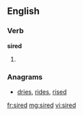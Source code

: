 ==English==

===Verb===
'''sired'''
# {{past of|sire}}

===Anagrams===
* [[dries#English|dries]], [[rides#English|rides]], [[rised#English|rised]]

[[fr:sired]]
[[mg:sired]]
[[vi:sired]]
